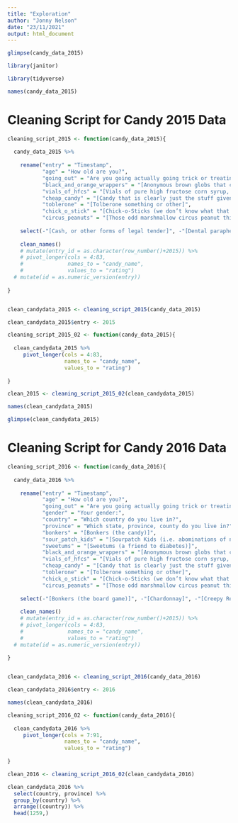 ```yaml
---
title: "Exploration"
author: "Jonny Nelson"
date: "23/11/2021"
output: html_document
---
```


```r
glimpse(candy_data_2015)

library(janitor)

library(tidyverse)

names(candy_data_2015)
```


# Cleaning Script for Candy 2015 Data


```r
cleaning_script_2015 <- function(candy_data_2015){
  
  candy_data_2015 %>%
    
    rename("entry" = "Timestamp",
           "age" = "How old are you?",
           "going_out" = "Are you going actually going trick or treating yourself?",
           "black_and_orange_wrappers" = "[Anonymous brown globs that come in black and orange wrappers]",
           "vials_of_hfcs" = "[Vials of pure high fructose corn syrup, for main-lining into your vein]",
           "cheap_candy" = "[Candy that is clearly just the stuff given out for free at restaurants]",
           "toblerone" = "[Tolberone something or other]",
           "chick_o_stick" = "[Chick-o-Sticks (we don’t know what that is)]",
           "circus_peanuts" = "[Those odd marshmallow circus peanut things]") %>%
    
    select(-"[Cash, or other forms of legal tender]", -"[Dental paraphenalia]", -"[Generic Brand Acetaminophen]", -"[Broken glow stick]", -"[Healthy Fruit]", -"[Hugs (actual physical hugs)]", -"[Kale smoothie]", -"[Lapel Pins]", -"[Pencils]", -"[Peterson Brand Sidewalk Chalk]", -"[Vicodin]", -"[White Bread]", -"[Whole Wheat anything]", -c(97:124)) %>%
  
    clean_names() 
    # mutate(entry_id = as.character(row_number()+2015)) %>%
    # pivot_longer(cols = 4:83,
    #              names_to = "candy_name",
    #              values_to = "rating") 
  # mutate(id = as.numeric_version(entry))
  
}


clean_candydata_2015 <- cleaning_script_2015(candy_data_2015)

clean_candydata_2015$entry <- 2015

```

```r
cleaning_script_2015_02 <- function(candy_data_2015){
  
  clean_candydata_2015 %>%
     pivot_longer(cols = 4:83,
                  names_to = "candy_name",
                  values_to = "rating") 
    
}

clean_2015 <- cleaning_script_2015_02(clean_candydata_2015)
```


```r
names(clean_candydata_2015)

glimpse(clean_candydata_2015)
```


# Cleaning Script for Candy 2016 Data


```r
cleaning_script_2016 <- function(candy_data_2016){
  
  candy_data_2016 %>%
    
    rename("entry" = "Timestamp",
           "age" = "How old are you?",
           "going_out" = "Are you going actually going trick or treating yourself?",
           "gender" = "Your gender:",
           "country" = "Which country do you live in?",
           "province" = "Which state, province, county do you live in?",
           "bonkers" = "[Bonkers (the candy)]",
           "sour_patch_kids" = "[Sourpatch Kids (i.e. abominations of nature)]",
           "sweetums" = "[Sweetums (a friend to diabetes)]",
           "black_and_orange_wrappers" = "[Anonymous brown globs that come in black and orange wrappers]",
           "vials_of_hfcs" = "[Vials of pure high fructose corn syrup, for main-lining into your vein]",
           "cheap_candy" = "[Candy that is clearly just the stuff given out for free at restaurants]",
           "toblerone" = "[Tolberone something or other]",
           "chick_o_stick" = "[Chick-o-Sticks (we don’t know what that is)]",
           "circus_peanuts" = "[Those odd marshmallow circus peanut things]") %>%
    
    select(-"[Bonkers (the board game)]", -"[Chardonnay]", -"[Creepy Religious comics/Chick Tracts]",-"[Person of Interest Season 3 DVD Box Set (not including Disc 4 with hilarious outtakes)]", -"[Cash, or other forms of legal tender]", -"[Dental paraphenalia]", -"[Generic Brand Acetaminophen]", -"[Broken glow stick]", -"[Healthy Fruit]", -"[Hugs (actual physical hugs)]", -"[Kale smoothie]", -"[Pencils]", -"[Vicodin]", -"[White Bread]", -"[Whole Wheat anything]", -c(107:123)) %>%
  
    clean_names() 
    # mutate(entry_id = as.character(row_number()+2015)) %>%
    # pivot_longer(cols = 4:83,
    #              names_to = "candy_name",
    #              values_to = "rating") 
  # mutate(id = as.numeric_version(entry))
  
}


clean_candydata_2016 <- cleaning_script_2016(candy_data_2016)

clean_candydata_2016$entry <- 2016

names(clean_candydata_2016)
```

```r

cleaning_script_2016_02 <- function(candy_data_2016){
  
  clean_candydata_2016 %>%
     pivot_longer(cols = 7:91,
                  names_to = "candy_name",
                  values_to = "rating") 
    
}

clean_2016 <- cleaning_script_2016_02(clean_candydata_2016)

```

```r
clean_candydata_2016 %>%
  select(country, province) %>%
  group_by(country) %>%
  arrange((country)) %>%
  head(1259,)
```

